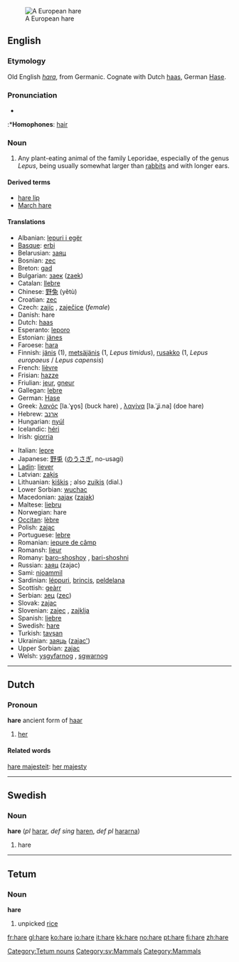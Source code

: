 [[Image:Feldhase.jpg|thumb|A European hare]]
==English==
{{wikipedia}}
===Etymology===
Old English ''[[hara]]'', from Germanic.  Cognate with Dutch [[haas]], German [[Hase]].

=== Pronunciation ===
*{{IPA|/hɛ:/}}
:*'''Homophones''': [[hair]]

=== Noun ===
{{en-noun}}

# Any plant-eating animal of the family Leporidae, especially of the genus ''Lepus'', being usually somewhat larger than [[rabbits]] and with longer ears.

====Derived terms====
*[[hare lip]]
*[[March hare]]

====Translations====
{{top}}
*Albanian: [[lepuri i egër]]
*[[Basque]]: [[erbi]]
*Belarusian: [[заяц]]
*Bosnian: [[zec]]
*Breton: [[gad]]
*Bulgarian: [[заек]] ([[zaek]])
*Catalan: [[llebre]]
*Chinese: [[野兔]] (yětù)
*Croatian: [[zec]]
*Czech: [[zajíc]] {{m}}, [[zaječice]] {{f}} (''female'')
*Danish: hare {{c}}
*Dutch: [[haas]] {{m}}
*Esperanto: [[leporo]]
*Estonian: [[jänes]]
*Faroese: [[hara]]
*Finnish: [[jänis]] (1), [[metsäjänis]] (1, ''Lepus timidus''), [[rusakko]] (1, ''Lepus europaeus'' / ''Lepus capensis'')
*French: [[lièvre]] {{m}}
*Frisian: [[hazze]]
*Friulian: [[jeur]], [[gneur]]
*Gallegan: [[lebre]]
*German: [[Hase]] {{m}}
*Greek: [[λαγός]] [la.ˈɣo̞s] (buck hare) {{m}}, [[λαγίνα]] [la.ˈʝi.na] (doe hare) {{f}}
*Hebrew: [[:he:ארנב|ארנב]]
*Hungarian: [[nyúl]]
*Icelandic: [[héri]]
*Irish: [[giorria]]
{{mid}}
*Italian: [[lepre]]
*Japanese: [[野兎]] ([[のうさぎ]], no-usagi) <!--"o" and "u" are separate -->
*[[Ladin]]: [[liever]]
*Latvian: [[zaķis]]
*Lithuanian: [[kiškis]] {{m}}; also [[zuikis]] {{m}} (dial.)
*Lower Sorbian: [[wuchac]]
*Macedonian: [[заjак]] ([[zajak]])
*Maltese: [[liebru]]
*Norwegian: hare {{m}}
*[[Occitan]]: [[lèbre]]
*Polish: [[zając]]
*Portuguese: [[lebre]]
*Romanian: [[iepure de câmp]]
*Romansh: [[lieur]]
*Romany: [[baro-shoshoy]] {{m}}, [[bari-shoshni]] {{f}}
*Russian: [[заяц]] (zajac)
*Sami: [[njoammil]]
*Sardinian: [[léppuri]], [[brincis]], [[peldelana]]
*Scottish: [[geàrr]]
*Serbian: [[зец]] ([[zec]])
*Slovak: [[zajac]]
*Slovenian: [[zajec]] {{m}}, [[zajklja]] {{f}}
*Spanish: [[liebre]] {{m}}
*Swedish: [[hare#Swedish|hare]] {{c}}
*Turkish: [[tavşan]]
*Ukrainian: [[заяць]] ([[zajac']])
*Upper Sorbian: [[zajac]]
*Welsh: [[ysgyfarnog]] {{f}}, [[sgwarnog]] {{f}}
{{bottom}}

----

==Dutch==
===Pronoun===
'''hare''' ancient form of [[haar]]

# [[her]]

====Related words====
[[hare majesteit]]: [[her majesty]]

----

==Swedish==
===Noun===
'''hare''' {{c}} (''pl'' [[harar]], ''def sing'' [[haren]], ''def pl'' [[hararna]])

#hare

----
==Tetum==
===Noun===
'''hare'''
# unpicked [[rice]]
[[Category:Tetum nouns]]

[[Category:sv:Mammals]]
[[Category:Mammals]]

[[fr:hare]]
[[gl:hare]]
[[ko:hare]]
[[io:hare]]
[[it:hare]]
[[kk:hare]]
[[no:hare]]
[[pt:hare]]
[[fi:hare]]
[[zh:hare]]